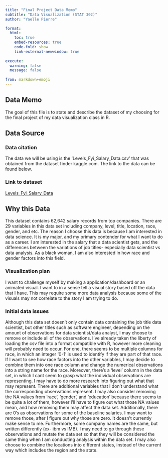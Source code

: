 ```yaml
---
title: "Final Project Data Memo"
subtitle: "Data Visualization (STAT 302)"
author: "Yaelle Pierre"

format:
  html:
    toc: true
    embed-resources: true
    code-fold: show
    link-external-newwindow: true
    
execute:
  warning: false
  message: false
  
from: markdown+emoji 
---
```


## Data Memo

The goal of this file is to state and describe the dataset of my choosing for the final project of my data visualization class in R.

## Data Source

### Data citation 
The data we will be using is the 'Levels_Fyi_Salary_Data.csv' that was obtained from the dataset finder kaggle.com. The link to the data can be found below.

### Link to dataset
[Levels_Fyi_Salary_Data](https://www.kaggle.com/datasets/jackogozaly/data-science-and-stem-salaries?resource=download)

## Why this Data

This dataset contains 62,642 salary records from top companies. There are 29 variables in this data set including company, level, title, location, race, gender, and etc. The reason I choose this data is because I am interested in data science. It is my major, and my primary contender for what I want to do as a career. I am interested in the salary that a data scientist gets, and the differences between the variations of job titles- especially data scientist vs data analysis. As a black woman, I am also interested in how race and gender factors into this field. 

### Visualization plan

I want to challenge myself by making a application/dashboard or an animated visual. I want to in a sense tell a visual story based off the data that I have. This may require some more data analysis because some of the visuals may not correlate to the story I am trying to do.

### Initial data issues

Although this data set doesn't only contain data containing the job title data scientist, but other titles such as software engineer, depending on the amount of observations for data scientist/data analyst, I may choose to remove or include all of the observations. I've already taken the liberty of loading the csv file into a format compatible with R, however more cleaning will probably need to occur. For one, there seems to be multiple columns for race, in which an integer '0-1' is used to identify if they are part of that race. If I want to see how race factors into the other variables, I may decide to combine them into one race column and change the numerical observations into a string name for the race. Moreover, there's a 'level' column in the data set, in which I cant seem to grasp what the individual observations are representing. I may have to do more research into figuring out what that may represent. There are additional variables that I don't understand what the corresponding observations represent. I may also consider removing the NA values from 'race', 'gender', and 'education' because there seems to be quite a lot of them, however I'll have to figure out what those NA values mean, and how removing them may affect the data set. Additionally, there are 0's as observations for some of the baseline salaries. I may want to remove those, after I figure out why those are zero. It doesn't currently make sense to me. Furthermore, some company names are the same, but written differently (ex- ibm vs IMB). I may need to go through these observations and mutate the data set so that they will be considered the same thing when I am conducting analysis within the data set. I may also choose to combine the locations into different states, instead of the current way which includes the region and the state. 



